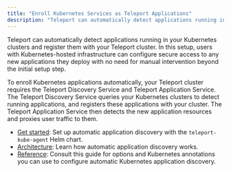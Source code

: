 ```yaml
---
title: "Enroll Kubernetes Services as Teleport Applications"
description: "Teleport can automatically detect applications running in your Kubernetes clusters and register them with Teleport for secure access."
---
```


Teleport can automatically detect applications running in your Kubernetes
clusters and register them with your Teleport cluster. In this setup, users with
Kubernetes-hosted infrastructure can configure secure access to any new
applications they deploy with no need for manual intervention beyond the initial
setup step.

To enroll Kubernetes applications automatically, your Teleport cluster requires
the Teleport Discovery Service and Teleport Application Service. The Teleport
Discovery Service queries your Kubernetes clusters to detect running
applications, and registers these applications with your cluster. The Teleport
Application Service then detects the new application resources and proxies user
traffic to them.

- [Get started](./kubernetes-applications/get-started.mdx): Set up automatic
  application discovery with the `teleport-kube-agent` Helm chart.
- [Architecture](./kubernetes-applications/architecture.mdx): Learn how
  automatic application discovery works.
- [Reference](./kubernetes-applications/reference.mdx): Consult this guide
  for options and Kubernetes annotations you can use to configure automatic
  Kubernetes application discovery.

